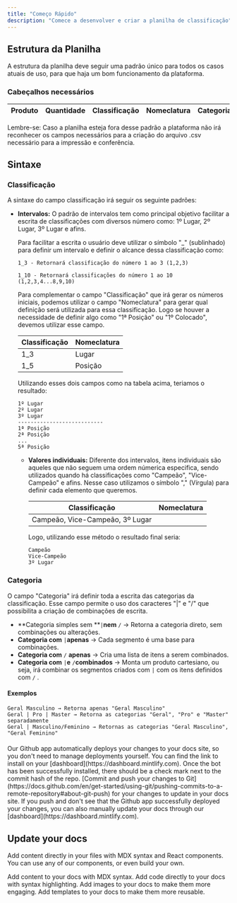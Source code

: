 ```yaml
---
title: "Começo Rápido"
description: "Comece a desenvolver e criar a planilha de classificação"
---
```


## Estrutura da Planilha

A estrutura da planilha deve seguir uma padrão único para todos os casos atuais de uso, para que haja um bom funcionamento da plataforma.

### Cabeçalhos necessários

| Produto | Quantidade | Classificação | Nomeclatura | Categoria | Observação |
| ------- | ---------- | ------------- | ----------- | --------- | ---------- |

<Warning>
  Lembre-se: Caso a planilha esteja fora desse padrão a plataforma não irá reconhecer os campos necessários para a criação do arquivo .csv necessário para a impressão e conferência.
</Warning>

## Sintaxe

### Classificação

A sintaxe do campo classificação irá seguir os seguinte padrões:

- **Intervalos:** O padrão de intervalos tem como principal objetivo facilitar a escrita de classificações com diversos número como: 1º Lugar, 2º Lugar, 3º Lugar e afins.

  Para facilitar a escrita o usuário deve utilizar o símbolo "\_" (sublinhado) para definir um intervalo e definir o alcance dessa classificação como:

  ```
  1_3 - Retornará classificação do número 1 ao 3 (1,2,3)
  
  1_10 - Retornará classificações do número 1 ao 10 (1,2,3,4...8,9,10)
  ```

  Para complementar o campo "Classificação" que irá gerar os números iniciais, podemos utilizar o campo "Nomeclatura" para gerar qual definição será utilizada para essa classificação. Logo se houver a necessidade de definir algo como "1ª Posição" ou "1º Colocado", devemos utilizar esse campo.

  | Classificação | Nomeclatura |
  | ------------- | ----------- |
  | 1_3           | Lugar       |
  | 1_5           | Posição     |

  Utilizando esses dois campos como na tabela acima, teriamos o resultado:

  ```
  1º Lugar
  2º Lugar
  3º Lugar
  ---------------------------
  1ª Posição
  2ª Posição
  ...
  5ª Posição
  ```
  - **Valores individuais:** Diferente dos intervalos, itens individuais são aqueles que não seguem uma ordem númerica especifica, sendo utilizados quando há classificações como "Campeão", "Vice-Campeão" e afins. Nesse caso utilizamos o símbolo "," (Vírgula)  para definir cada elemento que queremos.

    | Classificação                   | Nomeclatura |
    | ------------------------------- | ----------- |
    | Campeão, Vice-Campeão, 3º Lugar |             |

    Logo, utilizando esse método o resultado final seria:

    ```
    Campeão
    Vice-Campeão
    3º Lugar
    ```

### Categoria

O campo "Categoria" irá definir toda a escrita das categorias da classificação. Esse campo permite o uso dos caracteres "|" e "/" que possibilita a criação de combinações de escrita.

- **Categoria simples sem **`|`**nem**  `/` → Retorna a categoria direto, sem combinações ou alterações.
- **Categoria com** `|`**apenas**  → Cada segmento é uma base para combinações.
- **Categoria com** `/` **apenas** → Cria uma lista de itens a serem combinados.
- **Categoria com** `|`**e** `/`**combinados**  → Monta um produto cartesiano, ou seja, irá combinar os segmentos criados com `|` com os itens definidos com `/` .

#### Exemplos

```
Geral Masculino → Retorna apenas "Geral Masculino"
Geral | Pro | Master → Retorna as categorias "Geral", "Pro" e "Master" separadamente
Geral | Masculino/Feminino → Retornas as categorias "Geral Masculino", "Geral Feminino"
```

#### 

<AccordionGroup>
  <Accordion title="Install our Github app" icon="message-bot">
    Our Github app automatically deploys your changes to your docs site, so you
    don't need to manage deployments yourself. You can find the link to install on
    your [dashboard](https://dashboard.mintlify.com). Once the bot has been
    successfully installed, there should be a check mark next to the commit hash
    of the repo.
  </Accordion>
  <Accordion title="Push your changes" icon="rocket">
    [Commit and push your changes to
    Git](https://docs.github.com/en/get-started/using-git/pushing-commits-to-a-remote-repository#about-git-push)
    for your changes to update in your docs site. If you push and don't see that
    the Github app successfully deployed your changes, you can also manually
    update your docs through our [dashboard](https://dashboard.mintlify.com).
  </Accordion>
</AccordionGroup>

## Update your docs

Add content directly in your files with MDX syntax and React components. You can use any of our components, or even build your own.

<CardGroup cols={2}>
  <Card title="Add Content With MDX" icon="file" href="/essentials/markdown">
    Add content to your docs with MDX syntax.
  </Card>
  <Card title="Add Code Blocks" icon="square-code" href="/essentials/code">
    Add code directly to your docs with syntax highlighting.
  </Card>
  <Card title="Add Images" icon="image" href="/essentials/images">
    Add images to your docs to make them more engaging.
  </Card>
  <Card title="Add Custom Components" icon="puzzle-piece" href="/essentials/reusable-snippets">
    Add templates to your docs to make them more reusable.
  </Card>
</CardGroup>